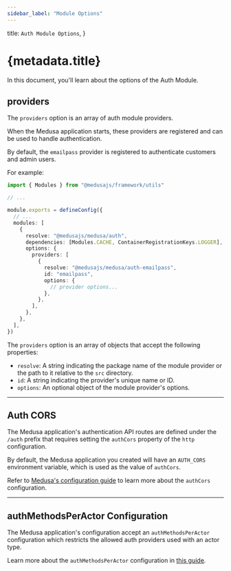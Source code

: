 ```yaml
---
sidebar_label: "Module Options"
---
```



  title: `Auth Module Options`,
}

# {metadata.title}

In this document, you'll learn about the options of the Auth Module.

## providers

The `providers` option is an array of auth module providers.

When the Medusa application starts, these providers are registered and can be used to handle authentication.

<Note title="Tip">

By default, the `emailpass` provider is registered to authenticate customers and admin users.

</Note>

For example:

```ts title="medusa-config.ts"
import { Modules } from "@medusajs/framework/utils"

// ...

module.exports = defineConfig({
  // ...
  modules: [
    {
      resolve: "@medusajs/medusa/auth",
      dependencies: [Modules.CACHE, ContainerRegistrationKeys.LOGGER],
      options: {
        providers: [
          {
            resolve: "@medusajs/medusa/auth-emailpass",
            id: "emailpass",
            options: {
              // provider options...
            },
          },
        ],
      },
    },
  ],
})
```

The `providers` option is an array of objects that accept the following properties:

- `resolve`: A string indicating the package name of the module provider or the path to it relative to the `src` directory.
- `id`: A string indicating the provider's unique name or ID.
- `options`: An optional object of the module provider's options.

---

## Auth CORS

The Medusa application's authentication API routes are defined under the `/auth` prefix that requires setting the `authCors` property of the `http` configuration.

By default, the Medusa application you created will have an `AUTH_CORS` environment variable, which is used as the value of `authCors`.

Refer to [Medusa's configuration guide](/references/medusa-config#authCors) to learn more about the `authCors` configuration.

---

## authMethodsPerActor Configuration

The Medusa application's configuration accept an `authMethodsPerActor` configuration which restricts the allowed auth providers used with an actor type.

Learn more about the `authMethodsPerActor` configuration in [this guide](../auth-providers/page.mdx#configure-allowed-auth-providers-of-actor-types).
